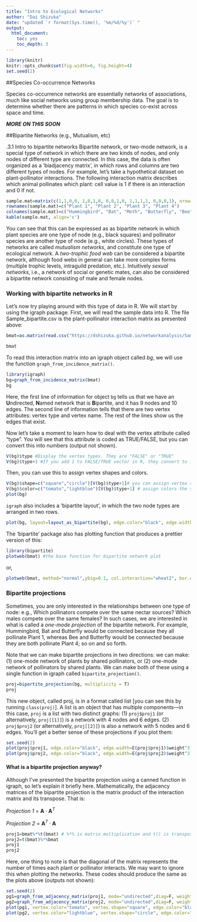 ```yaml
---
title: "Intro to Ecological Networks"
author: "Dai Shizuka"
date: "updated `r format(Sys.time(), '%m/%d/%y')` "
output: 
  html_document:
    toc: yes
    toc_depth: 3
---
```


```r
library(knitr)
knitr::opts_chunk$set(fig.width=6, fig.height=4) 
set.seed(2)
```



##Species Co-occurrence Networks

Species co-occurrence networks are essentially networks of associations, much like social networks using group membership data. The goal is to determine whether there are patterns in which species co-exist across space and time. 

***MORE ON THIS SOON***

##Bipartite Networks (e.g., Mutualism, etc)

.3.1 Intro to bipartite networks
Bipartite network, or two-mode network, is a special type of network in which there are two kinds of nodes, and only nodes of different type are connected. In this case, the data is often organized as a ‘biadjacency matrix’, in which rows and columns are two different types of nodes. For example, let’s take a hypothetical dataset on plant-pollinator interactions. The following interaction matrix describes which animal pollinates which plant: cell value is 1 if there is an interaction and 0 if not.

```r
sample.mat=matrix(c(1,1,0,0, 1,0,1,0, 0,0,1,0, 1,1,1,1, 0,0,0,1), nrow=4)
rownames(sample.mat)=c("Plant 1", "Plant 2", "Plant 3", "Plant 4")
colnames(sample.mat)=c("Hummingbird", "Bat", "Moth", "Butterfly", "Bee")
kable(sample.mat, align='c')
```


You can see that this can be expressed as as bipartite network in which plant species are one type of node (e.g., black squares) and pollinator species are another type of node (e.g., white circles). These types of networks are called *mutualism networks*, and constitute one type of ecological network. A *two-trophic food web* can be considered a bipartite network, although food webs in general can take more complex forms (multiple trophic levels, intraguild predation, etc.). Intuitively *sexual networks*, i.e., a network of social or genetic mates, can also be considered a bipartite network consisting of male and female nodes.

### Working with bipartite networks in R
Let’s now try playing around with this type of data in R. We will start by using the igraph package. First, we will read the sample data into R. The file Sample_bipartite.csv is the plant-pollinator interaction matrix as presented above:

```r
bmat=as.matrix(read.csv("https://dshizuka.github.io/networkanalysis/SampleData/Sample_bipartite.csv", header=T, row.names=1))

bmat
```

To read this interaction matrix into an igraph object called *bg*, we will use the function `graph_from_incidence_matrix()`.

```r
library(igraph)
bg=graph_from_incidence_matrix(bmat) 
bg
```

Here, the first line of information for object `bg` tells us that we have an **U**ndirected, **N**amed network that is **B**ipartite, and it has 9 nodes and 10 edges. The second line of information tells that there are two vertex attributes: vertex type and vertex name. The rest of the lines show us the edges that exist.

Now let’s take a moment to learn how to deal with the vertex attribute called “type”. You will see that this attribute is coded as TRUE/FALSE, but you can convert this into numbers (output not shown).

```r
V(bg)$type #Display the vertex types. They are "FALSE" or "TRUE"
V(bg)$type+1 #If you add 1 to FALSE/TRUE vector in R, they convert to 1 and 2, respectively.
```

Then, you can use this to assign vertex shapes and colors.

```r
V(bg)$shape=c("square","circle")[V(bg)$type+1]# you can assign vertex shapes this way 
V(bg)$color=c("tomato","lightblue")[V(bg)$type+1] # assign colors the same way 
plot(bg) 
```

`igraph` also includes a ‘bipartite layout’, in which the two node types are arranged in two rows.

```r
plot(bg, layout=layout_as_bipartite(bg), edge.color="black", edge.width=4,vertex.label.dist=1, vertex.label.degree=c(rep(-pi/2, 4), rep(pi/2, 5)))
```

The ‘bipartite’ package also has plotting function that produces a prettier version of this:

```r
library(bipartite)
plotweb(bmat) #the base function for bipartite network plot
```

or,

```r
plotweb(bmat, method="normal",ybig=0.1, col.interaction="wheat2", bor.col.interaction="white", arrow="no",  col.high="lightblue", col.low="tomato",labsize=2,  adj.low=c(0.5,0.8), adj.high=c(0.5,0))
```

### Bipartite projections
Sometimes, you are only interested in the relationships between one type of node: e.g., Which pollinators compete over the same nectar sources? Which males compete over the same females? In such cases, we are interested in what is called a *one-mode projection* of the bipartite network. For example, Hummingbird, Bat and Butterfly would be connected because they all pollinate Plant 1, whereas Bee and Butterfly would be connected because they are both pollinate Plant 4; so on and so forth. 

Note that we can make bipartite projections in two directions: we can make: (1) one-mode network of plants by shared pollinators, or (2) one-mode network of pollinators by shared plants. We can make both of these using a single function in igraph called `bipartite_projection()`.

```r
proj=bipartite_projection(bg, multiplicity = T)
proj
```

This new object, called proj, is in a format called list [you can see this by running `class(proj)`]. A list is an object that has multiple components—in this case, `proj` is a list with two distinct graphs: (1) `proj$proj1` (or alternatively, `proj[[1]]`) is a network with 4 nodes and 6 edges. (2) `proj$proj2` (or alternatively, `proj[[2]]`) is also a network with 5 nodes and 6 edges. You’ll get a better sense of these projections if you plot them:

```r
set.seed(2)
plot(proj$proj1, edge.color="black", edge.width=E(proj$proj1)$weight^3)
plot(proj$proj2, edge.color="black", edge.width=E(proj$proj2)$weight^3)
```

#### What is a bipartite projection anyway?

Although I’ve presented the bipartite projection using a canned function in igraph, so let’s explain it briefly here. Mathematically, the adjacency matrices of the bipartite projection is the matrix product of the interaction matrix and its transpose. That is:

*Projection 1* = $\mathbf{A} \cdot \mathbf{A}^T$

*Projection 2* = $\mathbf{A}^T \cdot \mathbf{A}$

```r
proj1=bmat%*%t(bmat) # %*% is matrix multiplication and t() is transpose of the matrix
proj2=t(bmat)%*%bmat
proj1
proj2
```

Here, one thing to note is that the diagonal of the matrix represents the number of times each plant or pollinator interacts. We may want to ignore this when plotting the networks. These codes should produce the same as the plots above (outputs not shown):

```r
set.seed(2)
pg1=graph_from_adjacency_matrix(proj1, mode="undirected",diag=F, weighted=T)
pg2=graph_from_adjacency_matrix(proj2, mode="undirected",diag=F, weighted=T)
plot(pg1, vertex.color="tomato", vertex.shape="square", edge.color="black",edge.width=E(pg1)$weight^3)
plot(pg2, vertex.color="lightblue", vertex.shape="circle", edge.color="black",edge.width=E(pg1)$weight^3)
```
